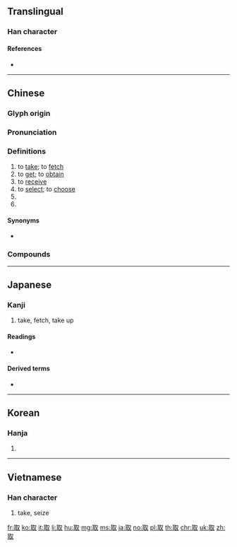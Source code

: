 {{character info/new}}
==Translingual==

===Han character===
{{Han char|rn=29|rad=又|as=06|sn=8|four=17140|canj=SJE|ids=⿰耳又}}

====References====
* {{Han ref|kx=0166.040|dkj=03158|dj=0377.020|hdz=10395.010|uh=53D6|ud=21462|bh=A8FA|bd=43258}}

----

==Chinese==
{{zh-forms}}

===Glyph origin===
{{Han etym}}

===Pronunciation===
{{zh-pron
|m=qǔ
|c=ceoi2
|mn=qz,tw,xm:chhú/zz:chhí
|w=2qy
|mc=y
|oc=y
|ma=
|cat=v,pn
}}

===Definitions===
{{zh-hanzi}}

# to [[take]]; to [[fetch]]
# to [[get]]; to [[obtain]]
# to [[receive]]
# to [[select]]; to [[choose]]
# {{zh-original|娶|to marry}}
# {{surname|lang=zh}}

====Synonyms====
* {{qualifier|Cantonese}} {{zh-l|攞|lo2}}

===Compounds===
{{zh-der|一介不取|一無可取|上朝取應|不取|不與不取|予取予求|人棄我取|以容取人|以言取人|以貌取人|依阿取容|偷取|偷合取容|備取|全取|冒險進取|分文不取|剽取|包取|博取|去粗取精|取之不竭|取代|取便|取保|取信|取信於人|取償|取利|取勝|取友|取名|取向|取和|取咎|取問|取喜|取士|取媚|取容|取巧|取得|取悅|取應|取才|取捨|取擾|取景|取暖|取材|取樂|取樣|取次|取款|取水|取決|取法|取消|取火|取燈兒|取用|取盈|取笑|取精用弘|取給|取經|取締|取而代之|取藥|取解|取討|取譬|取責|取速|取道|取選|取長補短|取青媲白|取齊|可取|吸取|吹毛取瑕|咎由自取|唾手可取|囊中取物|因敵取資|奪取|妙喻取譬|宣取|尋取|就地取材|巧取|巧取豪奪|帶取|弔取|強迫取分|徑取|成仁取義|截取|截彎取直|投機取巧|抽取|拔取|拾取|持祿取容|挑取|捨生取義|捨短取長|掘取|掠取|採取|探取|探囊取物|提取|換取|搴旗取將|摘取|撈取|擷取|攝取|攫取|支取|收取|攻取|救取|斷章取義|明棄暗取|昧心取利|智取|暴取豪奪|曲媚取容|棄取|棄瑕取用|棄短取長|榨取|樂觀進取|標新取異|欲取固與|正取|殺雞取卵|求取|求容取媚|汲取|沽取|濫取|火中取栗|無理取鬧|爭取|牟取|猿猴取月|獲取|獵取|留取|盜取|直偷硬取|直言取禍|看取|硬取|穩取|穩情取|竊取|竹取物語|管取|索取|義不取容|考取|聽取|能近取譬|自取|自取其咎|自取其禍|自取其辱|自取滅亡|舍短取長|苟合取容|萃取|行取|襲取|西天取經|要千取萬|討取|記取|詐取|詐取豪奪|諂諛取容|謀取|譁世取寵|譁眾取寵|讀取|豐取刻與|豪奪巧取|貪位取容|買取|賺取|贏取|輕取|追歡取樂|逆取順守|逕取|進取|選取|量腹取足|錄取|錄取率|鑽冰取火|鑽木取火|開取|開科取士|關取|阿諛取容|阿順取容|領取|騙取|鬧中取靜}}

----

==Japanese==

===Kanji===
{{ja-kanji|grade=3|rs=又06}}

# take, fetch, take up

====Readings====
* {{ja-readings|goon=[[す]] (su)|kanon=[[しゅ]] (shu)|kun=[[とる]] (toru)}}

====Derived terms====
* {{ja-r|取る|とる}}

----

==Korean==

===Hanja===
{{ko-hanja|hangeul=취|rv=chwi|mr=ch'wi}}

# {{defn|lang=ko|sort=又06}}

----

==Vietnamese==

===Han character===
{{vi-hantu|[[thủ]], [[thú]]|rs=又06}}

# take, seize 

[[fr:取]]
[[ko:取]]
[[it:取]]
[[li:取]]
[[hu:取]]
[[mg:取]]
[[ms:取]]
[[ja:取]]
[[no:取]]
[[pl:取]]
[[th:取]]
[[chr:取]]
[[uk:取]]
[[zh:取]]